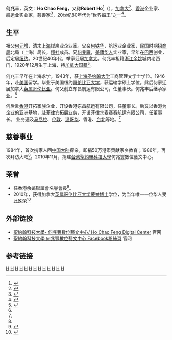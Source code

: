 '''何兆丰'''，英文：'''Ho Chao Feng'''，又称'''Robert Ho'''<ref>{{cite book|volume=第1版 |title=《董浩雲日記: 1948-1982》|author=董浩云  |date=2007年6月1日 |location=香港 |page=132 |isbn=9787108027276 |publisher=生活·读书·新知三联书店}}</ref>（{{bd|1920年|12月|2016年|4月10日||catIdx=Ho何}}），[[加拿大|加拿大]]<ref>{{cite web |url=http://www.sz-canachieve.com.cn/web/szcanachieve/newsdetail/205128.html |title=加拿大华人捐赠敬老 余姚侨办接受新年首笔善款 |publisher=加成出国 |date=2011-08-01|accessdate=2014-07-02 |language=zh-hans |deadurl=yes |archiveurl=https://web.archive.org/web/20160304210100/http://www.sz-canachieve.com.cn/web/szcanachieve/newsdetail/205128.html |archivedate=2016-03-04 }}</ref>、[[香港|香港]]企业家、航运业实业家，慈善家<ref name="何兆丰">{{cite web |url=http://202.107.212.146:838/nbwshj/index.php?option=com_content&view=article&id=564:2011-09-15-01-05-26&catid=52:m&Itemid=71 |title=何兆丰捐建余姚中学图书楼 |publisher=宁波文史资料汇编 |author=仇祖华 |accessdate=2014-07-02 |language=zh-hans |archive-date=2014-07-14 |archive-url=https://web.archive.org/web/20140714232310/http://202.107.212.146:838/nbwshj/index.php?option=com_content&view=article&id=564:2011-09-15-01-05-26&catid=52:m&Itemid=71 |dead-url=no }}</ref>，20世纪80年代为“世界[[船王|船王]]”之一<ref>{{cite book|volume=第一卷：觉醒时代 |title=《追寻商业中国》|author=[[俞雷|俞雷]] |edition=第一版 |year=2009年3月 |accessdate=2014-07-02 |location=北京 |page=101-109 |isbn=978-7-5086-1396-3 |publisher=[[中信出版社|中信出版社]]}}</ref>。

==生平==

祖父[[何元增|何元增]]，清末[[上海|上海]]煤炭业企业家。父亲[[何铁华|何铁华]]，航运业企业家，[[中華民國|民国]]时期[[招商局|招商局]]北局（上海）局长，[[恒社|恒社]]成员。兄[[何兆骥|何兆骥]]，[[美籍华人|美籍华人]]实业家，早年在[[巴西|巴西]]创业，后定居[[纽约|纽约]]。20世纪40年代，举家迁居[[加拿大|加拿大]]。何兆丰祖籍[[浙江|浙江]][[余姚|余姚]]城内老西门，1920年12月生于上海，持[[加拿大华人|加拿大国籍]]<ref>{{cite web|url=http://nbbang.cnnb.com.cn/cms/html/yrfc/2010/0831/330.html|title=何兆丰：情钟航运 心系故乡|publisher=中国宁波网|date=2010年8月31日|accessdate=2014-07-02|language=zh-hans|deadurl=yes|archiveurl=https://web.archive.org/web/20140714135235/http://nbbang.cnnb.com.cn/cms/html/yrfc/2010/0831/330.html|archivedate=2014年7月14日}}</ref>。

何兆丰早年在上海求学。1943年，获[[上海圣约翰大学|上海圣约翰大学]]工商管理文学士学位。1946年，赴[[美国|美国]]留学。毕业于美国纽约[[哥伦比亚大学|哥伦比亚大学]]，获运输学硕士学位。此后何家迁居加拿大[[英属哥伦比亚|英属哥伦比亚]]。何父创立东昌航运有限公司，任董事长。何兆丰后继承家业。<ref name="何兆丰"/>

何后赴[[香港|香港]]开拓家族企业，开设香港东昌航运有限公司，任董事长。后又以香港为企业的亚洲基地，赴[[菲律宾|菲律宾]]拓展业务，开设菲律宾麦赛赛航运有限公司，任董事长。 业务遍及[[马尼拉|马尼拉]]、[[伦敦|伦敦]]、[[温哥华|温哥华]]、香港、[[台北|台北]]等地。<ref name="何兆丰"/>

==慈善事业==

1984年，首次携家人回[[中国大陆|中国大陆]]探亲，即捐50万港币贡献家乡教育；1986年，再次拜访大陆<ref name="何兆丰"/>。2010年11月，捐建[[台湾|台湾]][[聖約翰科技大學|聖約翰科技大學]]何兆豐數位藝文中心。

==荣誉==
* 任香港余姚聯誼會名譽會長<ref>{{cite web|url=http://www.hkyuyao.org/?p=260|title=香港余姚聯誼會名譽會長——何兆豐|publisher=香港余姚联谊会|accessdate=2014-07-02|language=zh-hant|deadurl=yes|archiveurl=https://web.archive.org/web/20140714121343/http://www.hkyuyao.org/?p=260|archivedate=2014-07-14}}</ref>。
* 2010年，获得加拿大[[英属哥伦比亚大学|英属哥伦比亚大学]][[荣誉博士|荣誉博士]]学位，为当年唯一一位华人受此殊荣<ref>{{cite web |url=http://oversea.tigtag.com/story/fun/35856.shtml |title=华裔企业家何兆丰获法学博士荣誉学位 |publisher=海外生活 |author=滴答网 |date=2010-11-05 |accessdate=2014-07-02 |language=zh-hans |archive-url=https://web.archive.org/web/20140714223637/http://oversea.tigtag.com/story/fun/35856.shtml |archive-date=2014-07-14 |dead-url=yes }}</ref>

==外部链接==
* [http://www.dac.sju.edu.tw/ 聖約翰科技大學- 何兆豐數位藝文中心/ Ho Chao Feng Digital Center]{{Wayback|url=http://www.dac.sju.edu.tw/ |date=20140709100955 }} 官网
* [https://www.facebook.com/sjudac/ 聖約翰科技大學 何兆豐數位藝文中心 Facebook粉絲頁] 官网

==参考链接==
{{reflist|2}}

[[Category:宁波船帮|H]]
[[Category:加拿大企业家|H]]
[[Category:余姚人|H]]
[[Category:寧波商幫|H]]
[[Category:香港商人|H]]
[[Category:寧波裔加拿大人|H]]
[[Category:华裔加拿大人|H]]
[[Category:大温华裔加拿大人|H]]
[[Category:香港慈善家|H]]
[[Category:宁波裔上海人|H]]
[[Category:上海圣约翰大学校友|H]]
[[Category:香港宁波人|H]]
[[Category:哥伦比亚大学校友|H]]